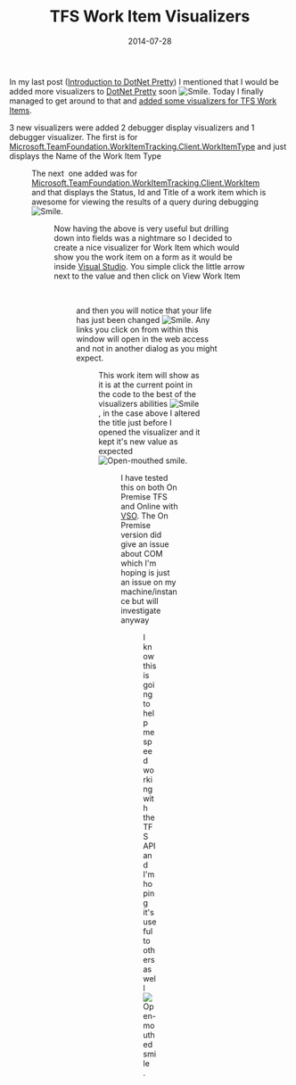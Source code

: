 ﻿---
title: 'TFS Work Item Visualizers'
date: 2014-07-28
tags: ['VSTS / TFS', 'Visual Studio', 'TFS', 'DotNet Pretty']
draft: false
summary: 'In my last post (Introduction to DotNet Pretty) I mentioned that I would be added more visualizers to DotNet Pretty soon . Today I finally managed to get around to that and added some visualizers for TFS Work Items.'
---


In my last post ([Introduction to DotNet Pretty](https://gordonbeeming.com/blog/post/introduction-to-dotnet-pretty)) I mentioned that I would be added more visualizers to [DotNet Pretty](https://github.com/Gordon-Beeming/DotNet-Pretty) soon ![Smile](https://gordonbeeming.com/images/emoticons/smile.svg). Today I finally managed to get around to that and [added some visualizers for TFS Work Items](https://github.com/Gordon-Beeming/DotNet-Pretty/commit/eddbb47baa633acae7101fa729b83096bf7b85d9).
 
3 new visualizers were added 2 debugger display visualizers and 1 debugger visualizer. The first is for [Microsoft.TeamFoundation.WorkItemTracking.Client.WorkItemType](http://msdn.microsoft.com/en-us/library/microsoft.teamfoundation.workitemtracking.client.workitemtype.aspx) and just displays the Name of the Work Item Type 
 
<Figure key="/images/18613580179846d78637215b85bc2d74.png" src="/images/18613580179846d78637215b85bc2d74.png" alt="WorkItemType Debugger Display Visualizer" width="0" height="0" caption="WorkItemType Debugger Display Visualizer showing the Name of the Work Item Type" />
 
The next  one added was for [Microsoft.TeamFoundation.WorkItemTracking.Client.WorkItem](http://msdn.microsoft.com/en-us/library/microsoft.teamfoundation.workitemtracking.client.workitem.aspx) and that displays the Status, Id and Title of a work item which is awesome for viewing the results of a query during debugging ![Smile](https://gordonbeeming.com/images/emoticons/smile.svg).
 
<Figure key="/images/27ce64205a6944c484ecdf5dcfdacb59.png" src="/images/27ce64205a6944c484ecdf5dcfdacb59.png" alt="WorkItem Debugger Display Visualizer" width="0" height="0" caption="WorkItem Debugger Display Visualizer showing Status, Id and Title of a work item" />
 
Now having the above is very useful but drilling down into fields was a nightmare so I decided to create a nice visualizer for Work Item which would show you the work item on a form as it would be inside [Visual Studio](http://www.visualstudio.com/products/visual-studio-with-msdn-overview-vs). You simple click the little arrow next to the value and then click on View Work Item
 
<Figure key="/images/ff1761be3eb249c1896ce933da085844.png" src="/images/ff1761be3eb249c1896ce933da085844.png" alt="View Work Item Debugger Visualizer" width="0" height="0" caption="View Work Item Debugger Visualizer option in Visual Studio" /> 
 
and then you will notice that your life has just been changed ![Smile](https://gordonbeeming.com/images/emoticons/smile.svg). Any links you click on from within this window will open in the web access and not in another dialog as you might expect.
 
<Figure key="/images/6031f80b90f44ed9afc54eba03e1653f.png" src="/images/6031f80b90f44ed9afc54eba03e1653f.png" alt="Work Item Visualizer Window" width="0" height="0" caption="Work Item Visualizer window displaying a work item form" />
 
This work item will show as it is at the current point in the code to the best of the visualizers abilities ![Smile](https://gordonbeeming.com/images/emoticons/smile.svg), in the case above I altered the title just before I opened the visualizer and it kept it's new value as expected ![Open-mouthed smile](https://gordonbeeming.com/images/emoticons/open-mouthed-smile.svg). 
 
<Figure key="/images/db8bb000b5e9437d8d29868af0f3548f.png" src="/images/db8bb000b5e9437d8d29868af0f3548f.png" alt="Work Item Visualizer with altered title" width="0" height="0" caption="Work Item Visualizer showing an altered title reflecting changes in code" />
 
I have tested this on both On Premise TFS and Online with [VSO](http://www.visualstudio.com/products/what-is-visual-studio-online-vs). The On Premise version did give an issue about COM which I'm hoping is just an issue on my machine/instance but will investigate anyway
 
<Figure key="/images/7398d64444ad487a8711f23fc556a8a0.png" src="/images/7398d64444ad487a8711f23fc556a8a0.png" alt="COM Exception in Work Item Visualizer" width="0" height="0" caption="COM Exception encountered with On Premise TFS in Work Item Visualizer" />
 
I know this is going to help me speed working with the TFS API and I'm hoping it's useful to others as well ![Open-mouthed smile](https://gordonbeeming.com/images/emoticons/open-mouthed-smile.svg).

